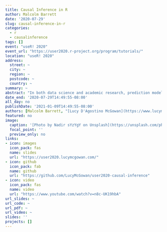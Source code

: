 ```yaml
---
title: Causal Inference in R
author: Malcolm Barrett
date: '2020-07-29'
slug: causal-inference-in-r
categories:
  - r
  - causalinference
tags: []
event: "useR! 2020"
event_url: "https://user2020.r-project.org/program/tutorials/"
location: "useR! 2020"
address:
  street: ~
  city: ~
  region: ~
  postcode: ~
  country: ~
summary: ~
abstract: "In both data science and academic research, prediction modeling is often not enough; to answer many questions, we need to approach them causally. In this workshop, we’ll teach the essential elements of answering causal questions in R through causal diagrams, and causal modeling techniques such as propensity scores, inverse probability weighting, and g-computation. We’ll also show that by distinguishing predictive models from causal models, we can better take advantage of both tools; prediction modeling plays a role in establishing many causal models, such as propensity scores and g-computation. You’ll be able to use the tools you already know--the tidyverse, regression models, and more--to answer the questions that are important to your work."
date_end: '2020-07-29T14:49:55-08:00'
all_day: no
publishDate: '2021-01-09T14:49:55-08:00'
authors: [Malcolm Barrett, "[Lucy D'Agostino McGowan](https://www.lucymcgowan.com/)"]
featured: no
image:
  caption: '[Photo by Nadir sYzYgY on Unsplash](https://unsplash.com/photos/wc3jFFQxo8k)'
  focal_point: ''
  preview_only: no
links:
- icon: images
  icon_pack: fas
  name: slides
  url: "https://user2020.lucymcgowan.com/"
- icon: github
  icon_pack: fab
  name: github
  url: "https://github.com/LucyMcGowan/user2020-causal-inference"
- icon: video
  icon_pack: fas
  name: video
  url: "https://www.youtube.com/watch?v=n8c-UK19hbA"
url_slides: ~
url_code: ~
url_pdf: ~
url_video: ~
slides: ''
projects: []
---
```

